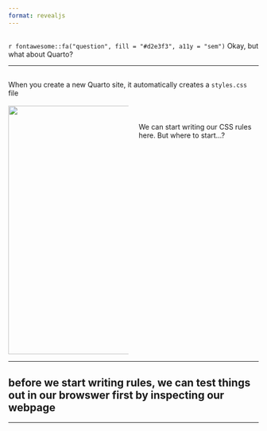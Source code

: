 ```yaml
---
format: revealjs
---
```


##  {#css-quarto data-menu-title="CSS + Quarto" background="#053660"}

<div class="page-center">
<div class="custom-subtitle">`r fontawesome::fa("question", fill = "#d2e3f3", a11y = "sem")` Okay, but what about Quarto?</div>
</div>

---

##  {#styles.css data-menu-title="Quarto comes with `styles.css`"}

<div class="slide-title">When you create a new Quarto site, it automatically creates a `styles.css` file</div>

:::: {.columns}
::: {.column width="50%"}
<br>
<center><img src="images/quarto_files.png" width="500"/></center>
:::
::: {.column width="50%"}
<br>
<br>
<br>
<div class="body-text">We can start writing our CSS rules here. But where to start...?</div>
:::
::::


---

## before we start writing rules, we can test things out in our browswer first by inspecting our webpage

---